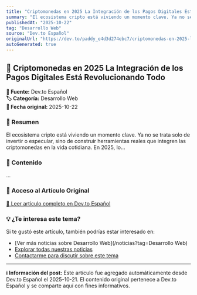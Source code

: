 ```yaml
---
title: "Criptomonedas en 2025 La Integración de los Pagos Digitales Está Revolucionando Todo"
summary: "El ecosistema cripto está viviendo un momento clave. Ya no se trata solo de invertir o especular, sino de construir herramientas reales que integren las criptomonedas en la vida cotidiana. En 2025, lo..."
publishedAt: "2025-10-22"
tag: "Desarrollo Web"
source: "Dev.to Español"
originalUrl: "https://dev.to/paddy_e4d3d274ebc7/criptomonedas-en-2025-la-integracion-de-los-pagos-digitales-esta-revolucionando-todo-2gm9"
autoGenerated: true
---
```


## 📰 Criptomonedas en 2025 La Integración de los Pagos Digitales Está Revolucionando Todo

<div style={{background: '#f8f9fa', padding: '1rem', borderRadius: '8px', margin: '1rem 0', borderLeft: '4px solid #007bff'}}>

**📡 Fuente:** Dev.to Español  
**🏷️ Categoría:** Desarrollo Web  
**📅 Fecha original:** 2025-10-22

</div>

### 📝 Resumen

El ecosistema cripto está viviendo un momento clave. Ya no se trata solo de invertir o especular, sino de construir herramientas reales que integren las criptomonedas en la vida cotidiana. En 2025, lo...

### 📖 Contenido

...

### 🔗 Acceso al Artículo Original

<div style={{textAlign: 'center', margin: '2rem 0'}}>
  <a href="https://dev.to/paddy_e4d3d274ebc7/criptomonedas-en-2025-la-integracion-de-los-pagos-digitales-esta-revolucionando-todo-2gm9" target="_blank" rel="noopener noreferrer" 
     style={{display: 'inline-block', background: '#007bff', color: 'white', padding: '12px 24px', 
            textDecoration: 'none', borderRadius: '8px', fontWeight: 'bold', 
            boxShadow: '0 2px 4px rgba(0,123,255,0.3)', transition: 'all 0.3s ease'}}>
    📖 Leer artículo completo en Dev.to Español
  </a>
</div>

### 💡 ¿Te interesa este tema?

Si te gustó este artículo, también podrías estar interesado en:

- [Ver más noticias sobre Desarrollo Web](/noticias?tag=Desarrollo Web)
- [Explorar todas nuestras noticias](/noticias)
- [Contactarme para discutir sobre este tema](/contact)

---

<div style={{background: '#e9ecef', padding: '1rem', borderRadius: '8px', marginTop: '2rem', fontSize: '0.9rem', color: '#6c757d'}}>

**ℹ️ Información del post:** Este artículo fue agregado automáticamente desde Dev.to Español el 2025-10-21. 
El contenido original pertenece a Dev.to Español y se comparte aquí con fines informativos.

</div>
